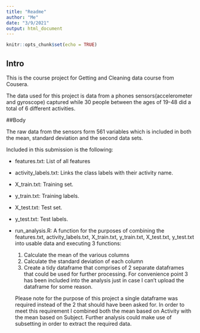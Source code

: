 ```yaml
---
title: "Readme"
author: "Me"
date: "3/9/2021"
output: html_document
---
```


```r
knitr::opts_chunk$set(echo = TRUE)
```

## Intro

This is the course project for Getting and Cleaning data course from Cousera.

The data used for this project is data from a phones sensors(accelerometer and gyroscope) captured while 30 people between the ages of 19-48 did a total of 6 different activities.



##Body

The raw data from the sensors form 561 variables which is included in both the mean, standard deviation and the second data sets.

Included in this submission is the following:

- features.txt: List of all features

- activity_labels.txt: Links the class labels with their activity name.

- X_train.txt: Training set.

- y_train.txt: Training labels.

- X_test.txt: Test set.

- y_test.txt: Test labels.

- run_analysis.R: A function for the purposes of combining the features.txt, activity_labels.txt, X_train.txt, y_train.txt, X_test.txt, y_test.txt into usable data and executing 3 functions:
  1. Calculate the mean of the various columns
  2. Calculate the standard deviation of each column
  3. Create a tidy dataframe that comprises of 2 separate dataframes that could be used for further processing.
  For convenience point 3 has been included into the analysis just in case I can't upload the dataframe for some reason.
  
  Please note for the purpose of this project a single dataframe was required instead of the 2 that should have been asked for. In order to meet this requirement I combined both the mean based on Activity with the mean based on Subject. Further analysis could make use of subsetting in order to extract the required data.

